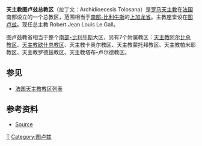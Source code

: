 '''天主教图卢兹总教区'''（拉丁文：Archidioecesis Tolosana）是[[罗马天主教|罗马天主教]]在[[法国|法国]]南部设立的一个总教区，范围相当于[[南部-比利牛斯|南部-比利牛斯]]的[[上加龙省|上加龙省]]。主教座堂设在[[图卢兹|图卢兹]]。现任总主教 Robert Jean Louis Le Gall。 

图卢兹教省相当于整个[[南部-比利牛斯|南部-比利牛斯]]大区，另有7个附属教区：[[天主教阿尔比总教区|天主教阿尔比总教区]]、[[天主教欧什总教区|天主教欧什总教区]]、天主教卡奥尔教区、天主教蒙托邦教区、天主教帕米耶教区、天主教罗德兹教区、天主教塔布-卢尔德教区。 

==参见==
*[[法国天主教教区列表|法国天主教教区列表]]

==参考资料==
*[http://www.newadvent.org/cathen/14795b.htm Source] {{Wayback|url=http://www.newadvent.org/cathen/14795b.htm |date=20210210235311 }}

{{法國天主教教區}}

{{Authority control}}
[[Category:法国天主教教区|T]]
[[Category:图卢兹|Category:图卢兹]]